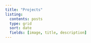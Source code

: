 ```yaml
---
title: "Projects"
listing:
  contents: posts
  type: grid
  sort: date
  fields: [image, title, description]
---
```

